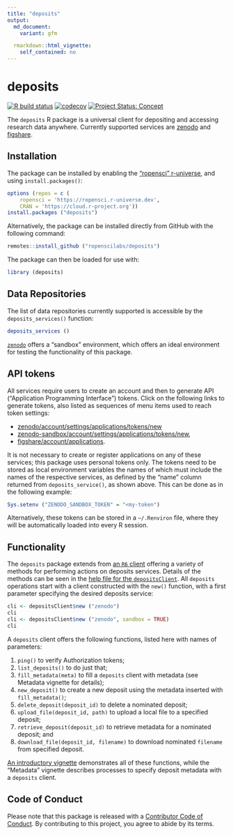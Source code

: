 ```yaml
---
title: "deposits"
output:
  md_document:
    variant: gfm

  rmarkdown::html_vignette:
    self_contained: no
---
```


# deposits

<!-- badges: start -->
[![R build status](https://github.com/ropenscilabs/deposits/workflows/R-CMD-check/badge.svg)](https://github.com/ropenscilabs/deposits/actions?query=workflow%3AR-CMD-check)
[![codecov](https://codecov.io/gh/ropenscilabs/deposits/branch/main/graph/badge.svg)](https://codecov.io/gh/ropenscilabs/deposits)
[![Project Status: Concept](https://www.repostatus.org/badges/latest/wip.svg)](https://www.repostatus.org/#wip)
<!-- badges: end -->


The `deposits` R package is a universal client for depositing and accessing
research data anywhere. Currently supported services are
[zenodo](https://zenodo.org) and [figshare](https://figshare.com).

## Installation

The package can be installed by enabling the ["ropensci"
r-universe](https://ropensci.r-universe.dev), and using `install.packages()`:

```r
options (repos = c (
    ropensci = 'https://ropensci.r-universe.dev',
    CRAN = 'https://cloud.r-project.org'))
install.packages ("deposits")
```

Alternatively, the package can be installed directly from GitHub with the
following command:

```r
remotes::install_github ("ropenscilabs/deposits")
```

The package can then be loaded for use with:

```r
library (deposits)
```

## Data Repositories

The list of data repositories currently supported is accessible by the
`deposits_services()` function:

```r
deposits_services ()
```

[`zenodo`](https://zenodo.org) offers a "sandbox" environment, which
offers an ideal environment for testing the functionality of this
package.


## API tokens

All services require users to create an account and then to generate API
("Application Programming Interface") tokens. Click on the following links to
generate tokens, also listed as sequences of menu items used to reach token
settings:

- [zenodo/account/settings/applications/tokens/new](https://zenodo.org/account/settings/applications/tokens/new/)
- [zenodo-sandbox/account/settings/applications/tokens/new](https://sandbox.zenodo.org/account/settings/applications/tokens/new/),
- [figshare/account/applications](https://figshare.com/account/applications).

It is not necessary to create or register applications on any of these
services; this package uses personal tokens only. The tokens need to be 
stored as local environment variables the names of which must include the names
of the respective services, as defined by the "name" column returned from
`deposits_service()`, as shown above. This can be done as in the following
example:

```r
Sys.setenv ("ZENODO_SANDBOX_TOKEN" = "<my-token")
```

Alternatively, these tokens can be stored in a `~/.Renviron` file, where they
will be automatically loaded into every R session.

## Functionality

The `deposits` package extends from [an `R6`
client](https://github.com/r-lib/R6) offering a variety of methods for
performing actions on deposits services. Details of the methods can be seen in
the [help file for the
`depositsClient`](https://docs.ropensci.org/deposits/reference/depositsClient.html).
All `deposits` operations start with a client constructed with the `new()`
function, with a first parameter specifying the desired deposits service:

```r
cli <- depositsClient$new ("zenodo")
cli
cli <- depositsClient$new ("zenodo", sandbox = TRUE)
cli
```

A `deposits` client offers the following functions, listed here with names of
parameters:

1. `ping()` to verify Authorization tokens;
2. `list_deposits()` to do just that;
3. `fill_metadata(meta)` to fill a `deposits` client with metadata (see
   Metadata vignette for details);
4. `new_deposit()` to create a new deposit using the metadata inserted with
   `fill_metadata()`;
5. `delete_deposit(deposit_id)` to delete a nominated deposit;
6. `upload_file(deposit_id, path)` to upload a local file to a specified deposit;
7. `retrieve_deposit(deposit_id)` to retrieve metadata for a nominated deposit; and
8. `download_file(deposit_id, filename)` to download nominated `filename` from
   specified deposit.

[An introductory
vignette](https://docs.ropensci.org/deposits/articles/deposits.html)
demonstrates all of these functions, while the "Metadata" vignette describes
processes to specify deposit metadata with a `deposits` client.

## Code of Conduct

Please note that this package is released with a [Contributor Code of
Conduct](https://ropensci.org/code-of-conduct/). By contributing to this
project, you agree to abide by its terms.
